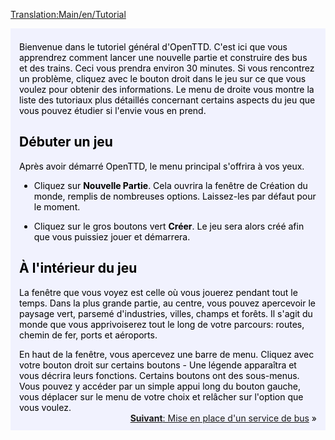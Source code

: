[[Translation:Main/en/Tutorial]]{{en/-}}
{{en/Tabs|5|1
|Tutoriel/Fr|1. Introduction<!--
-->|Tutoriel/Bus/Fr|2. Routier (Bus)<!--
-->|Tutoriel/Trains/Fr|3. Ferroviaire<!--
-->|Tutoriel/Avions/Fr|4. Aérien<!--
-->|Tutoriel/Conclusion/Fr|5. Conclusion}}
<div style="padding:.5em 1em 1em 1em; border-top:none; background-color:#f1f2fe; color:#000;">
{{tutoriel/Fr}}
Bienvenue dans le tutoriel général d'OpenTTD. C'est ici que vous apprendrez comment lancer une nouvelle partie et construire des bus et des trains. Ceci vous prendra environ 30 minutes. Si vous rencontrez un problème, cliquez avec le bouton droit dans le jeu sur ce que vous voulez pour obtenir des informations. Le menu de droite vous montre la liste des tutoriaux plus détaillés concernant certains aspects du jeu que vous pouvez étudier si l'envie vous en prend.
==Débuter un jeu==
{{en/Phototable|[[File:fr/Main menu new game.png]]|Menu Principal d'OpenTTD|center}}
Après avoir démarré OpenTTD, le menu principal s'offrira à vos yeux. 


*Cliquez sur '''Nouvelle Partie'''. Cela ouvrira la fenêtre de Création du monde, remplis de nombreuses options. Laissez-les par défaut pour le moment.
{{en/Phototable|[[File:fr/Worldgenerationdialog.png]]|La fenêtre de Création du Monde. Les quatre images en haut vous permettent de changer le climat. Nous laisserons toutes les options telles-quelles pour ce tutoriel.|center}}

*Cliquez sur le gros boutons vert '''Créer'''. Le jeu sera alors créé afin que vous puissiez jouer et démarrera.


==À l'intérieur du jeu==
{{en/Phototable|[[File:en/Aftergamestart.png|320px]]|Juste après le début d'un nouveau jeu.|right}}
La fenêtre que vous voyez est celle où vous jouerez pendant tout le temps. Dans la plus grande partie, au centre, vous pouvez apercevoir le paysage vert, parsemé d'industries, villes, champs et forêts. Il s'agit du monde que vous apprivoiserez tout le long de votre parcours: routes, chemin de fer, ports et aéroports. 

En haut de la fenêtre, vous apercevez une barre de menu. Cliquez avec votre bouton droit sur certains boutons - Une légende apparaîtra et vous décrira leurs fonctions. Certains boutons ont des sous-menus. Vous pouvez y accéder par un simple appui long du bouton gauche, vous déplacer sur le menu de votre choix et relâcher sur l'option que vous voulez.
<br style="clear:both;">
<span style="float: right">[[Main/fr/Tutoriel/Bus|'''Suivant''': Mise en place d'un service de bus]] &raquo;</span>
</div>